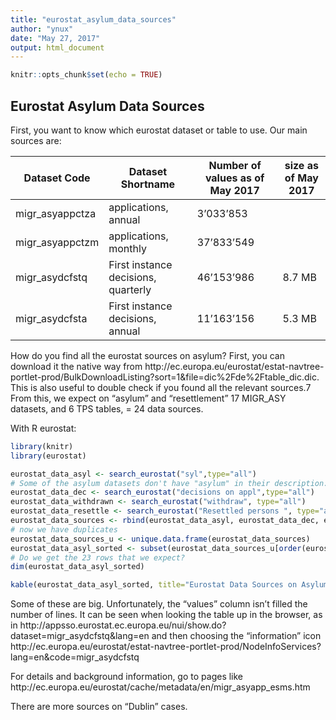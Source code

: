 ```yaml
---
title: "eurostat_asylum_data_sources"
author: "ynux"
date: "May 27, 2017"
output: html_document
---
```


```r
knitr::opts_chunk$set(echo = TRUE)
```

## Eurostat Asylum Data Sources

First, you want to know which eurostat dataset or table to use. Our main sources are:

Dataset Code            | Dataset Shortname                   | Number of values as of May 2017   | size as of May 2017
------------------------| ------------------------------------|-----------------------------------|-------------------- 
 migr_asyappctza        | applications, annual                |                         3'033'853 |
 migr_asyappctzm        | applications, monthly               |                        37'833'549 |
 migr_asydcfstq         | First instance decisions, quarterly |                        46'153'986 | 8.7 MB
 migr_asydcfsta         | First instance decisions, annual    |                        11'163'156 | 5.3 MB
 

How do you find all the eurostat sources on asylum? First, you can download it the native way from http://ec.europa.eu/eurostat/estat-navtree-portlet-prod/BulkDownloadListing?sort=1&file=dic%2Fde%2Ftable_dic.dic. This is also useful to double check if you found all the relevant sources.7
From this, we expect on "asylum" and "resettlement" 17 MIGR_ASY datasets, and 6 TPS tables, = 24 data sources.

With R eurostat:

```r

library(knitr)
library(eurostat)

eurostat_data_asyl <- search_eurostat("syl",type="all")
# Some of the asylum datasets don't have "asylum" in their description:
eurostat_data_dec <- search_eurostat("decisions on appl",type="all")
eurostat_data_withdrawn <- search_eurostat("withdraw", type="all")
eurostat_data_resettle <- search_eurostat("Resettled persons ", type="all")
eurostat_data_sources <- rbind(eurostat_data_asyl, eurostat_data_dec, eurostat_data_resettle, eurostat_data_withdrawn)
# now we have duplicates
eurostat_data_sources_u <- unique.data.frame(eurostat_data_sources)
eurostat_data_asyl_sorted <- subset(eurostat_data_sources_u[order(eurostat_data_sources_u$code),], type != "folder")
# Do we get the 23 rows that we expect?
dim(eurostat_data_asyl_sorted)

kable(eurostat_data_asyl_sorted, title="Eurostat Data Sources on Asylum")
```

Some of these are big. Unfortunately, the "values" column isn't filled the number of lines. It can be seen when looking the table up in the browser, as in 
http://appsso.eurostat.ec.europa.eu/nui/show.do?dataset=migr_asydcfstq&lang=en
and then choosing the "information" icon http://ec.europa.eu/eurostat/estat-navtree-portlet-prod/NodeInfoServices?lang=en&code=migr_asydcfstq


For details and background information, go to pages like
http://ec.europa.eu/eurostat/cache/metadata/en/migr_asyapp_esms.htm

There are more sources on "Dublin" cases.
